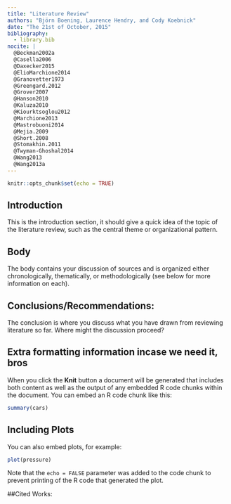 ```yaml
---
title: "Literature Review"
authors: "Björn Boening, Laurence Hendry, and Cody Koebnick"
date: "The 21st of October, 2015"
bibliography: 
  - library.bib
nocite: |
  @Beckman2002a
  @Casella2006
  @Daxecker2015
  @ElioMarchione2014
  @Granovetter1973
  @Greengard.2012
  @Grover2007
  @Hanson2010
  @Kaluza2010
  @Kiourktsoglou2012
  @Marchione2013
  @Mastrobuoni2014
  @Mejia.2009
  @Short.2008
  @Stomakhin.2011
  @Twyman-Ghoshal2014
  @Wang2013
  @Wang2013a
---
```


```r
knitr::opts_chunk$set(echo = TRUE)
```

## Introduction

This is the introduction section, it should give a quick idea of the topic of the literature review, such as the central theme or organizational pattern.

## Body

The body contains your discussion of sources and is organized either chronologically, thematically, or methodologically (see below for more information on each).

## Conclusions/Recommendations: 

The conclusion is where you discuss what you have drawn from reviewing literature so far. Where might the discussion proceed?

##  Extra formatting information incase we need it, bros

When you click the **Knit** button a document will be generated that includes both content as well as the output of any embedded R code chunks within the document. You can embed an R code chunk like this:

```r
summary(cars)
```

## Including Plots

You can also embed plots, for example:

```r
plot(pressure)
```

Note that the `echo = FALSE` parameter was added to the code chunk to prevent printing of the R code that generated the plot.

##Cited Works:

